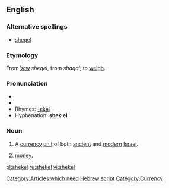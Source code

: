 ==English==
{{wikipedia}}
===Alternative spellings===
*[[sheqel]]

===Etymology===
From {{Hebr.}} [[שקל]] ''sheqel'', from ''shaqal'', to [[weigh]]. [[Category:Articles which need Hebrew script]]<!--for "shaqal"-->

===Pronunciation===
*{{IPA|/'ʃekəl/}}
*{{audio|en-us-shekel.ogg|Audio (US)}}
*Rhymes: [[Rhymes:English:-ɛkəl|-ɛkəl]]
*Hyphenation: '''shek·el'''

===Noun===
{{en-noun|pl='''[[shekels]]''' or '''[[shekalim]]'''}}

# A [[currency]] [[unit]] of both [[ancient]] and [[modern]] [[Israel]].
# {{cattag|US, informal}} [[money]].

[[Category:Currency]]

[[pl:shekel]]
[[ru:shekel]]
[[vi:shekel]]